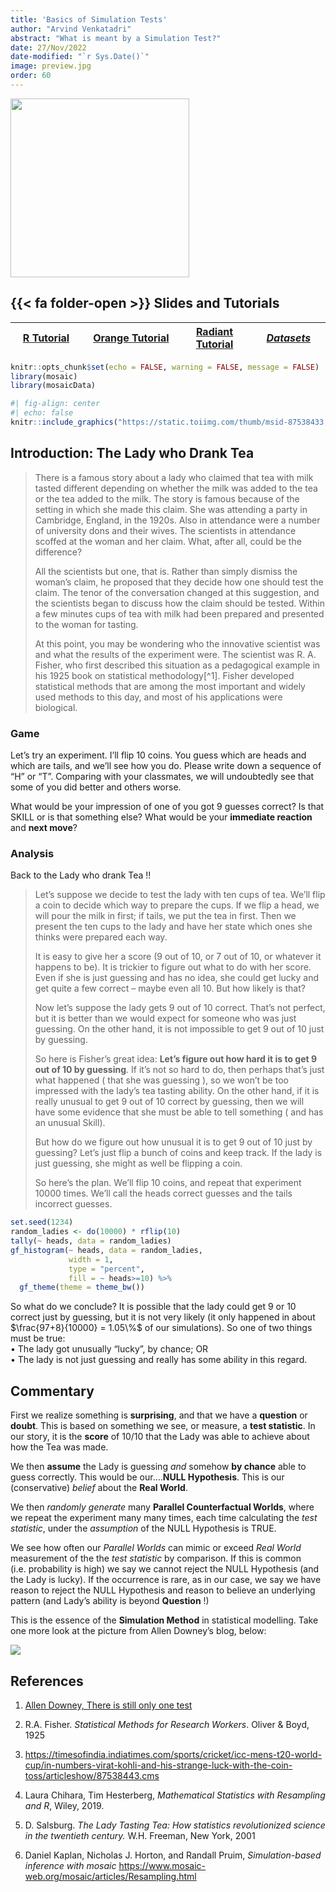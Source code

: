 ```yaml
---
title: 'Basics of Simulation Tests'
author: "Arvind Venkatadri"
abstract: "What is meant by a Simulation Test?"
date: 27/Nov/2022
date-modified: "`r Sys.Date()`"
image: preview.jpg
order: 60
---
```


![](preview.jpg){fig-alt="When life gives you a Lemon..."
fig-align="center" width="286"}

## {{< fa folder-open >}} Slides and Tutorials

| <a href="./files/simulation.qmd"><i class="fa-brands               
               fa-r-project"></i> R Tutorial</a>                     | <a href="./files/simulation.ows"> <iconify-icon icon="fluent-emoji:orange-circle"></iconify-icon> Orange Tutorial</a> | <a href="./files/simulation.rda"> <i class="fa-solid fa-person-rays"></i>Radiant Tutorial</a> | <a href="./data/data.zip"> <i class="fa-solid fa-database">Datasets</i></a> |
|-----------------|---------------------|-----------------|-----------------|

```r
knitr::opts_chunk$set(echo = FALSE, warning = FALSE, message = FALSE)
library(mosaic)
library(mosaicData)

```

```r
#| fig-align: center
#| echo: false
knitr::include_graphics("https://static.toiimg.com/thumb/msid-87538433,imgsize-178704,width-400,resizemode-4/87538433.jpg")
```

## Introduction: The Lady who Drank Tea

> There is a famous story about a lady who claimed that tea with milk
> tasted different depending on whether the milk was added to the tea or
> the tea added to the milk. The story is famous because of the setting
> in which she made this claim. She was attending a party in Cambridge,
> England, in the 1920s. Also in attendance were a number of university
> dons and their wives. The scientists in attendance scoffed at the
> woman and her claim. What, after all, could be the difference?
>
> All the scientists but one, that is. Rather than simply dismiss the
> woman's claim, he proposed that they decide how one should test the
> claim. The tenor of the conversation changed at this suggestion, and
> the scientists began to discuss how the claim should be tested. Within
> a few minutes cups of tea with milk had been prepared and presented to
> the woman for tasting.
>
> At this point, you may be wondering who the innovative scientist was
> and what the results of the experiment were. The scientist was R. A.
> Fisher, who first described this situation as a pedagogical example in
> his 1925 book on statistical methodology\[\^1\]. Fisher developed
> statistical methods that are among the most important and widely used
> methods to this day, and most of his applications were biological.

### Game

Let's try an experiment. I'll flip 10 coins. You guess which are heads
and which are tails, and we'll see how you do. Please write down a
sequence of "H" or "T". Comparing with your classmates, we will
undoubtedly see that some of you did better and others worse.

What would be your impression of one of you got 9 guesses correct? Is
that SKILL or is that something else? What would be your **immediate
reaction** and **next move**?

### Analysis

Back to the Lady who drank Tea !!

> Let's suppose we decide to test the lady with ten cups of tea. We'll
> flip a coin to decide which way to prepare the cups. If we flip a
> head, we will pour the milk in first; if tails, we put the tea in
> first. Then we present the ten cups to the lady and have her state
> which ones she thinks were prepared each way.
>
> It is easy to give her a score (9 out of 10, or 7 out of 10, or
> whatever it happens to be). It is trickier to figure out what to do
> with her score. Even if she is just guessing and has no idea, she
> could get lucky and get quite a few correct -- maybe even all 10. But
> how likely is that?
>
> Now let's suppose the lady gets 9 out of 10 correct. That's not
> perfect, but it is better than we would expect for someone who was
> just guessing. On the other hand, it is not impossible to get 9 out of
> 10 just by guessing.
>
> So here is Fisher's great idea: **Let's figure out how hard it is to
> get 9 out of 10 by guessing**. If it's not so hard to do, then perhaps
> that's just what happened ( that she was guessing ), so we won't be
> too impressed with the lady's tea tasting ability. On the other hand,
> if it is really unusual to get 9 out of 10 correct by guessing, then
> we will have some evidence that she must be able to tell something (
> and has an unusual Skill).
>
> But how do we figure out how unusual it is to get 9 out of 10 just by
> guessing? Let's just flip a bunch of coins and keep track. If the lady
> is just guessing, she might as well be flipping a coin.
>
> So here's the plan. We'll flip 10 coins, and repeat that experiment
> 10000 times. We'll call the heads correct guesses and the tails
> incorrect guesses.

```r
set.seed(1234)
random_ladies <- do(10000) * rflip(10)
tally(~ heads, data = random_ladies)
gf_histogram(~ heads, data = random_ladies,
             width = 1, 
             type = "percent", 
             fill = ~ heads>=10) %>% 
  gf_theme(theme = theme_bw())
```

So what do we conclude? It is possible that the lady could get 9 or 10
correct just by guessing, but it is not very likely (it only happened in
about $\frac{97+8}{10000} = 1.05\%$ of our simulations). So one of two
things must be true:\
• The lady got unusually "lucky", by chance; OR\
• The lady is not just guessing and really has some ability in this
regard.

## Commentary

First we realize something is **surprising**, and that we have a
**question** or **doubt**. This is based on something we see, or
measure, a **test statistic**. In our story, it is the **score** of
$10/10$ that the Lady was able to achieve about how the Tea was made.

We then **assume** the Lady is guessing *and* somehow **by chance** able
to guess correctly. This would be our....**NULL Hypothesis**. This is
our (conservative) *belief* about the **Real World**.

We then *randomly generate* many **Parallel Counterfactual Worlds**,
where we repeat the experiment many many times, each time calculating
the *test statistic*, under the *assumption* of the NULL Hypothesis is
TRUE.

We see how often our *Parallel Worlds* can mimic or exceed *Real World*
measurement of the the *test statistic* by comparison. If this is common
(i.e. probability is high) we say we cannot reject the NULL Hypothesis
(and the Lady is lucky). If the occurrence is rare, as in our case, we
say we have reason to reject the NULL Hypothesis and reason to believe
an underlying pattern (and Lady's ability is beyond **Question** !)

This is the essence of the **Simulation Method** in statistical
modelling. Take one more look at the picture from Allen Downey's blog,
below:

![](images/One-Test.png)

## References

1.  [Allen Downey, There is still only one
    test](https://allendowney.blogspot.com/2016/06/there-is-still-only-one-test.html)

2.  R.A. Fisher. *Statistical Methods for Research Workers*. Oliver &
    Boyd, 1925

3.  <https://timesofindia.indiatimes.com/sports/cricket/icc-mens-t20-world-cup/in-numbers-virat-kohli-and-his-strange-luck-with-the-coin-toss/articleshow/87538443.cms>

4.  Laura Chihara, Tim Hesterberg, *Mathematical Statistics with
    Resampling and R*, Wiley, 2019.

5.  D. Salsburg. *The Lady Tasting Tea: How statistics revolutionized
    science in the twentieth century.* W.H. Freeman, New York, 2001

6.  Daniel Kaplan, Nicholas J. Horton, and Randall Pruim,
    *Simulation-based inference with mosaic*
    <https://www.mosaic-web.org/mosaic/articles/Resampling.html>

